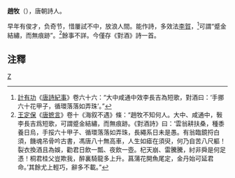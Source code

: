 '''趙牧'''（{{bd|?||?|}}），唐朝詩人。

早年有俊才，负奇节，惜屢試不中，放浪人間。能作詩，多效法[[李賀|李賀]]，<ref>[[計有功|計有功]]《[[唐詩紀事|唐詩紀事]]》卷六十六：“大中咸通中效李長吉為短歌，對酒曰：‘手挪六十花甲子，循環落落如弄珠’。”</ref>可謂“蹙金結繡，而無痕跡”。<ref>[[王定保|王定保]]《[[唐摭言|唐摭言]]》卷十《海叙不遇》條：“趙牧不知何人。大中、咸通中，斅李長吉爲短歌，可謂蹙金結繡，而無痕跡。《對酒詩》曰：‘雲翁耕扶桑，種黍養日烏，手挼六十甲子、循環落落如弄珠，長繩系日未是愚。有翁臨鏡捋白須，饑魂吊骨吟古書，馮唐八十無高車，人生如瘧在須臾，何乃自苦八尺軀！裂衣換酒且為娛，勸君日飲一瓢、夜飲一壺。杞天崩、雷騰騰，紂非舜是何足憑！桐君桂父豈欺我，醉裏騎龍多上升。菖蒲花開魚尾定，金丹始可延君命。’其餘尤上輕巧，辭多不載。”</ref>餘事不詳。今僅存《對酒》詩一首。

==注釋==
{{reflist}}
[[category:唐朝詩人|Z]]